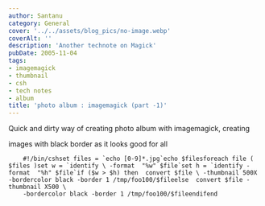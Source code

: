 ```yaml
---
author: Santanu
category: General
cover: '../../assets/blog_pics/no-image.webp'
coverAlt: ''
description: 'Another technote on Magick'
pubDate: 2005-11-04
tags:
- imagemagick
- thumbnail
- csh
- tech notes
- album
title: 'photo album : imagemagick (part -1)'
---
```


Quick and dirty way of creating photo album with imagemagick, creating

images with black border as it looks good for all
````
    #!/bin/cshset files = `echo [0-9]*.jpg`echo $filesforeach file ( $files )set w = `identify \ -format  "%w" $file`set h = `identify -format  "%h" $file`if ($w > $h) then  convert $file \ -thumbnail 500X -bordercolor black -border 1 /tmp/foo100/$fileelse  convert $file -thumbnail X500 \
    -bordercolor black -border 1 /tmp/foo100/$fileendifend
````